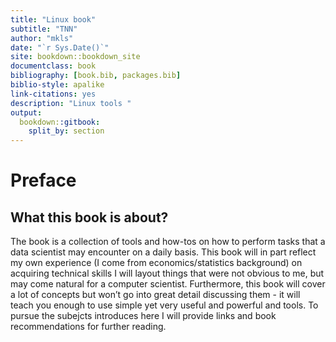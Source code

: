 --- 
title: "Linux book"
subtitle: "TNN"
author: "mkls"
date: "`r Sys.Date()`"
site: bookdown::bookdown_site
documentclass: book
bibliography: [book.bib, packages.bib]
biblio-style: apalike
link-citations: yes
description: "Linux tools "
output:
  bookdown::gitbook:
    split_by: section
---

# Preface {-}

## What this book is about?  {-}

The book is a collection of tools and how-tos on how to perform tasks that a data scientist may encounter on a daily basis. 
This book will in part reflect my own experience (I come from economics/statistics background) on 
acquiring technical skills I will layout things that were not obvious to me, but may come natural for a computer scientist. Furthermore,
this book will cover a lot of concepts but won't go into great detail discussing them - it will teach you enough to
use simple yet very useful and powerful and tools. To pursue the subejcts introduces here I
will provide links and book recommendations for further reading.

<!-- ## Who will benefit from this book? {-} -->

<!-- Mostly people who are fairly new to data science: -->

<!-- - people trying to get into the field/transition from a less data intensive role -->
<!-- - students who are trying to get exposure on how a real data science work-flow looks like -->
<!-- - professionals in data intensive role trying to optimize their performance and work-flow -->
<!-- - anyone who wants practical knowledge on how to utilize tools to work with data more efficiently -->

<!-- ## How to read this book? {-} -->

<!-- All chapter all self contain so can be read in any order. However, later chapters might leverage some information outlied earlier. -->

